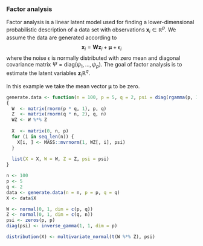 ### Factor analysis

Factor analysis is a linear latent model used for finding a lower-dimensional probabilistic description of a data set with observations $\mathbf{x}_i \in \mathbb{R}^p$. We assume the data are generated according to
$$
\mathbf{x}_i = \mathbf{W} \mathbf{z}_i + \boldsymbol \mu + \epsilon_i
$$
where the noise $\epsilon$ is normally distributed with zero mean and diagonal covariance matrix $\Psi = \mathrm{diag}(\psi_1, \dots, \psi_p)$. The goal of factor analysis is to estimate the latent variables  $\mathbf{z}_i \mathbb{R}^q$. 

In this example we take the mean vector $\boldsymbol \mu$ to be zero.

<div class="data">
```r
generate.data <- function(n = 100, p = 5, q = 2, psi = diag(rgamma(p, 1, 1)))
{
  W  <- matrix(rnorm(p * q, 1), p, q)
  Z  <- matrix(rnorm(q * n, 2), q, n)
  WZ <- W %*% Z
  
  X  <- matrix(0, n, p)
  for (i in seq_len(n)) {
    X[i, ] <- MASS::mvrnorm(1, WZ[, i], psi)
  }
  
  list(X = X, W = W, Z = Z, psi = psi)
}

n <- 100
p <- 5
q <- 2
data <- generate.data(n = n, p = p, q = q)
X <- data$X
```
</div>

```r
W <- normal(0, 1, dim = c(p, q))
Z <- normal(0, 1, dim = c(q, n))
psi <- zeros(p, p)
diag(psi) <- inverse_gamma(1, 1, dim = p)

distribution(X) <- multivariate_normal(t(W %*% Z), psi)
```

